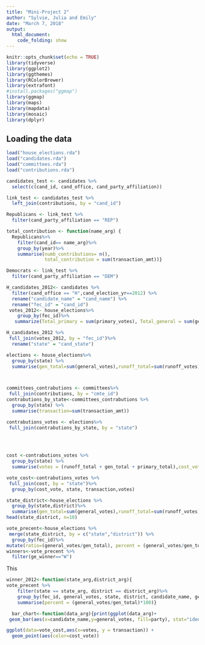 ```yaml
---
title: "Mini-Project 2"
author: "Sylvie, Julia and Emily"
date: "March 7, 2018"
output: 
  html_document:
    code_folding: show
---
```

```r
knitr::opts_chunk$set(echo = TRUE)
library(tidyverse)
library(ggplot2)
library(ggthemes)
library(RColorBrewer)
library(extrafont)
#install.packages("ggmap")
library(ggmap)
library(maps)
library(mapdata)
library(mosaic)
library(dplyr)
```

## Loading the data

```r
load("house_elections.rda")
load("candidates.rda")
load("committees.rda")
load("contributions.rda")
```
 


```r
candidates_test <- candidates %>%
  select(c(cand_id, cand_office, cand_party_affiliation))

link_test <- candidates_test %>%
  left_join(contributions, by = "cand_id")

Republicans <- link_test %>%
  filter(cand_party_affiliation == "REP")
```

```r
total_contribution <- function(name_arg) {
  Republicans%>%
    filter(cand_id== name_arg)%>%
    group_by(year)%>%
    summarise(numb_contributions= n(),
              total_contribution = sum(transaction_amt))}
```

```r
Democrats <- link_test %>%
  filter(cand_party_affiliation == "DEM")

```


```r
H_candidates_2012<- candidates %>%
  filter(cand_office == "H",cand_election_yr==2012) %>%
  rename("candidate_name" = "cand_name") %>%
  rename("fec_id" = "cand_id") 
 votes_2012<- house_elections%>%
    group_by(fec_id)%>%
   summarize(Total_primary = sum(primary_votes), Total_general = sum(general_votes))
```

```r
H_candidates_2012 %>%
 full_join(votes_2012, by = "fec_id")%>% 
  rename("state" = "cand_state")
```


```r
elections <- house_elections%>%
  group_by(state) %>%
  summarise(gen_total=sum(general_votes),runoff_total=sum(runoff_votes), primary_total = sum(primary_votes))



committees_contrabutions <- committees%>%
 full_join(contributions, by = "cmte_id")
contrabutions_by_state<-committees_contrabutions %>%
  group_by(state) %>%
  summarise(transaction=sum(transaction_amt))  

contrabutions_votes <- elections%>%
 full_join(contrabutions_by_state, by = "state")

 
 
```


```r
cost <-contrabutions_votes %>%
  group_by(state) %>%
  summarise(votes = (runoff_total + gen_total + primary_total),cost_vote = transaction/votes)

vote_cost<-contrabutions_votes %>%
 full_join(cost, by = "state")%>%
  group_by(cost_vote, state, transaction,votes)
```



```r
state_district<-house_elections %>%
  group_by(state,district)%>%
  summarise(gen_total=sum(general_votes),runoff_total=sum(runoff_votes), primary_total = sum(primary_votes))
head(state_district, n=10)

vote_precent<-house_elections %>%
 merge(state_district, by = c("state","district")) %>%
  group_by(fec_id)%>%
mutate(ratio=(general_votes/gen_total), percent = (general_votes/gen_total)*100) 
winners<-vote_precent %>% 
  filter(ge_winner=="W")
```


{This function helps you pick out certain rows, it tells you the election results based on district and state}
```r
winner_2012<-function(state_arg,district_arg){
vote_precent %>%
    filter(state == state_arg, district == district_arg)%>%
    group_by(fec_id, general_votes, state, district, candidate_name, gen_total, party,incumbent)%>%
    summarise(percent = (general_votes/gen_total)*100)}

  bar_chart<-function(data_arg){print(ggplot(data_arg)+
 geom_bar(aes(x=candidate_name,y=general_votes, fill=party), stat="identity"))}


```



```r
ggplot(data=vote_cost,aes(x=votes, y = transaction)) +
  geom_point(aes(color=cost_vote))


```






